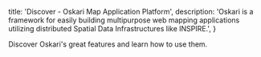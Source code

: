 
  title: 'Discover - Oskari Map Application Platform',
  description:
    'Oskari is a framework for easily building multipurpose web mapping applications utilizing distributed Spatial Data Infrastructures like INSPIRE.',
}

Discover Oskari's great features and learn how to use them.

<Features />

